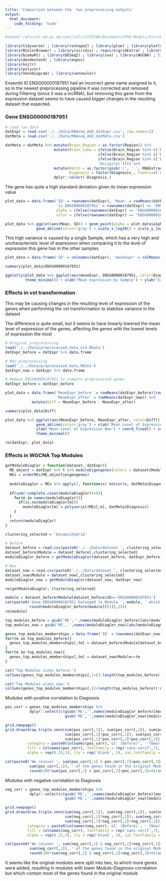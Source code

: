 ```yaml
---
title: 'Comparison between the  two preprocessing outputs'
output:
  html_document:
    code_folding: 'hide'
---
```


```r
#setwd('/afs/inf.ed.ac.uk/user/s17/s1725186/Documents/PhD-Models/FirstPUModel/RMarkdowns')

library(tidyverse) ; library(reshape2) ; library(glue) ; library(plotly) ; library(plotlyutils)
library(RColorBrewer) ; library(viridis) ; require(gridExtra) ; library(GGally) ; library(ggExtra) ; library(ggpubr)
library(biomaRt) ; library(DESeq2) ; library(sva) ; library(WGCNA) ; library(vsn)
library(dendextend) ; library(expss)
library(knitr)
library(polycor)
library(VennDiagram) ; library(venneuler)
```

Ensembl ID ENSG00000187951 had an incorrect gene name assigned to it, so in the newest preprocessing pipeline it was corrected and removed during Filtering (since it was a lncRNA), but removing this gene from the expression dataset seems to have caused bigger changes in the resulting dataset that expected.

### Gene ENSG00000187951

```r
# Load raw data
datExpr = read.csv('./../Data/RNAseq_ASD_datExpr.csv', row.names=1)
datMeta = read.csv('./../Data/RNAseq_ASD_datMeta.csv')

datMeta = datMeta %>% mutate(Brain_Region = as.factor(Region)) %>% 
                      mutate(Brain_lobe = ifelse(Brain_Region %in% c('BA4_6', 'BA9', 'BA24', 'BA44_45'), 'Frontal',
                                          ifelse(Brain_Region %in% c('BA3_1_2_5', 'BA7'), 'Parietal',
                                          ifelse(Brain_Region %in% c('BA38', 'BA39_40', 'BA20_37', 'BA41_42_22'), 'Temporal',
                                          'Occipital')))) %>%
                      mutate(Batch = as.factor(gsub('/', '.', RNAExtractionBatch)), 
                             Diagnosis = factor(Diagnosis_, levels=c('CTL','ASD'))) %>% 
                      dplyr::select(-Diagnosis_)
```

The gene has quite a high standard deviation given its mean expression value
```r
plot_data = data.frame('ID' = rownames(datExpr), 'Mean' = rowMeans(datExpr)+1, 'SD' = apply(datExpr, 1, sd)+1, 
                       'is_ENSG00000187951' = rownames(datExpr) == 'ENSG00000187951',
                       alpha = ifelse(rownames(datExpr) == 'ENSG00000187951', 1, 0.1),
                       color = ifelse(rownames(datExpr) == 'ENSG00000187951', '#006699', '#808080'))

plot_data %>% ggplot(aes(Mean, SD)) + geom_point(alpha = plot_data$alpha, color = plot_data$color) +
              geom_abline(color='gray') + scale_x_log10() + scale_y_log10() + theme_minimal()
```

This high variance is caused by a single Sample, which has a very high and uncharacteristic level of expression when comparing it to the level of expression this gene has in the other samples
```r
plot_data = data.frame('ID' = colnames(datExpr), 'meanExpr' = colMeans(datExpr), 'geneExpr' = t(datExpr[rownames(datExpr) == 'ENSG00000187951',]), 'Diagnosis' = datMeta$Diagnosis)

summary(plot_data$ENSG00000187951)

ggplotly(plot_data %>% ggplot(aes(meanExpr, ENSG00000187951, color=Diagnosis)) + geom_point(alpha=0.8) +
         theme_minimal() + xlab('Mean expression by Sample') + ylab('Expression of ENSG00000187951 by Sample'))
```

### Effects in vst transformation

This may be causing changes in the resulting level of expression of the genes when performing the vst transformation to stabilise variance in the dataset

The difference is quite small, but it seems to have linearly lowered the mean level of expression of the genes, affecting the genes with the lowest levels of expression the most

```r
# Original preprocessing
load('./../Data/preprocessed_data_old.RData')
datExpr_before = datExpr %>% data.frame

# New preprocessing
load('./../Data/preprocessed_data.RData')
datExpr_now = datExpr %>% data.frame

# Remove ENSG00000187951 to compare preprocessed genes
datExpr_before = datExpr_before

plot_data = data.frame('MeanExpr_before' = rowMeans(datExpr_before)[rownames(datExpr_before)!='ENSG00000187951'],
                       'MeanExpr_after' = rowMeans(datExpr_now)) %>%
            mutate(Diff = MeanExpr_before - MeanExpr_after)

summary(plot_data$Diff)

plot_data %>% ggplot(aes(MeanExpr_before, MeanExpr_after, color=Diff)) + geom_point(alpha=0.1) +
              geom_abline(color='gray') + xlab('Mean Level of Expression Before') + 
              ylab('Mean Level of Expression Now') + coord_fixed() + scale_color_viridis() + 
              theme_minimal()

rm(datExpr, plot_data)
```

### Effects in WGCNA Top Modules

```r
getModuleDiagCor = function(dataset, datExpr){
  ME_object = datExpr %>% t %>% moduleEigengenes(colors = dataset$Module)
  MEs = orderMEs(ME_object$eigengenes)
  
  moduleDiagCor = MEs %>% apply(2, function(x) hetcor(x, datMeta$Diagnosis)$correlations[1,-1])
  
  if(sum(!complete.cases(moduleDiagCor))>0){
    for(m in names(moduleDiagCor)){
      if(is.na(moduleDiagCor[m]))
        moduleDiagCor[m] = polyserial(MEs[,m], datMeta$Diagnosis)
    }
  }
  return(moduleDiagCor)
}

clustering_selected = 'DynamicHybrid'

# Before
dataset_before = read.csv(paste0('./../Data/dataset_', clustering_selected, '_old.csv'))
dataset_before$Module = dataset_before[,clustering_selected]
moduleDiagCor_before = getModuleDiagCor(dataset_before, datExpr_before)

# Now
dataset_now = read.csv(paste0('./../Data/dataset_', clustering_selected, '.csv'))
dataset_now$Module = dataset_now[,clustering_selected]
moduleDiagCor_now = getModuleDiagCor(dataset_now, datExpr_now)

rm(getModuleDiagCor, clustering_selected)
```

```r
module = dataset_before$Module[dataset_before$ID=='ENSG00000187951']
cat(paste0('Gene ENSG00000187951 belonged to Module ', module, ' which had a Module-Diagnosis correlation of ',
           round(moduleDiagCor_before[module][[1]],2)))
rm(module)
```

```r
top_modules_before = gsub('ME','',names(moduleDiagCor_before)[abs(moduleDiagCor_before)>0.9])
top_modules_now = gsub('ME','',names(moduleDiagCor_now)[abs(moduleDiagCor_now)>0.9])

genes_top_modules_memberships = data.frame('ID' = rownames(datExpr_now))
for(tm in top_modules_before){
  genes_top_modules_memberships[,tm] = dataset_before$Module[dataset_before$ID!='ENSG00000187951']==tm
}
for(tm in top_modules_now){
  genes_top_modules_memberships[,tm] = dataset_now$Module==tm
}

cat('Top Modules sizes before:')
colSums(genes_top_modules_memberships[,1+(1:length(top_modules_before))])

cat('Top Modules sizes now:')
colSums(genes_top_modules_memberships[,(2+length(top_modules_before)):ncol(genes_top_modules_memberships)])

```

Modules with positive correlation to Diagnosis
```r
pos_corr = genes_top_modules_memberships %>%
           dplyr::select(c(gsub('ME','',names(moduleDiagCor_before)[moduleDiagCor_before>0.9]),
                           gsub('ME','',names(moduleDiagCor_now)[moduleDiagCor_now>0.9])))

grid.newpage()
grid.draw(draw.triple.venn(sum(pos_corr[,1]), sum(pos_corr[,2]), sum(pos_corr[,3]),
                           sum(pos_corr[,1]*pos_corr[,2]), sum(pos_corr[,2]*pos_corr[,3]), sum(pos_corr[,1]*pos_corr[,3]),
                           sum(pos_corr[,1]*pos_corr[,2]*pos_corr[,3]),
          category = paste0(colnames(pos_corr), c(' (Before)', ' (Now)', ' (Now)')),
          fill = colnames(pos_corr), fontfamily = rep('sans-serif',7),
          alpha = rep(0.25,3), lty = rep('blank', 3), cat.fontfamily = rep('sans-serif',3)))

cat(paste0('We recover ', sum(pos_corr[,1] & pos_corr[,2]+pos_corr[,3]>0), '/',
           sum(pos_corr[,1]), ' of the genes found in the original Module (',
           round(100*sum(pos_corr[,1] & pos_corr[,2]+pos_corr[,3]>0)/sum(pos_corr[,1])),'%)'))
```

Modules with negative correlation to Diagnosis
```r
neg_corr = genes_top_modules_memberships %>%
           dplyr::select(c(gsub('ME','',names(moduleDiagCor_before)[moduleDiagCor_before < -0.9]),
                           gsub('ME','',names(moduleDiagCor_now)[moduleDiagCor_now < -0.9])))

grid.newpage()
grid.draw(draw.triple.venn(sum(neg_corr[,1]), sum(neg_corr[,2]), sum(neg_corr[,3]),
                           sum(neg_corr[,1]*neg_corr[,2]), sum(neg_corr[,2]*neg_corr[,3]), sum(neg_corr[,1]*neg_corr[,3]),
                           sum(neg_corr[,1]*neg_corr[,2]*neg_corr[,3]),
          category = paste0(colnames(neg_corr), c(' (Before)', ' (Now)', ' (Now)')),
          fill = colnames(neg_corr), fontfamily = rep('sans-serif',7),
          alpha = rep(0.25,3), lty = rep('blank', 3), cat.fontfamily = rep('sans-serif',3)))

cat(paste0('We recover ', sum(neg_corr[,1] & neg_corr[,2]+neg_corr[,3]>0), '/',
           sum(neg_corr[,1]), ' of the genes found in the original Module (',
           round(100*sum(neg_corr[,1] & neg_corr[,2]+neg_corr[,3]>0)/sum(neg_corr[,1])),'%)'))
```

It seems like the original modules were split into two, to which more genes were added, resulting in modules with lower Module-Diagnosis correlation but which contain most of the genes found in the original module
